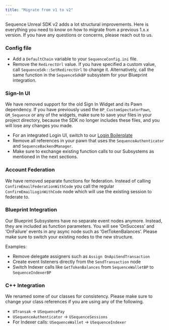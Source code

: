 ---
title: "Migrate from v1 to v2"
---

Sequence Unreal SDK v2 adds a lot structural improvements. Here is everything you need to know on how to migrate
from a previous 1.x.x version. If you have any questions or concerns, please reach out to us.

### Config file

- Add a `DefaultChain` variable to your `SequenceConfig.ini` file.
- Remove the `RedirectUrl` value. If you have specified a custom value, call `SequenceSdk::SetRedirectUrl` to change it.
Alternatively, call the same function in the `SequenceSdkBP` subsystem for your Blueprint integration.

### Sign-In UI

We have removed support for the old Sign In Widget and its Pawn dependency.
If you have previously used the `BP_CustomSpectatorPawn`, `GM_Sequence` or any of the widgets, make sure to save your files in your project directory,
because the SDK no longer includes these files, and you will lose any changes you made.

- For an integrated Login UI, switch to our [Login Boilerplate](/sdk/unreal/bootstrap_game#login)
- Remove all references in your pawn that uses the `SequenceAuthenticator` and `SequenceBackendManager`.
- Make sure to exchange existing function calls to our Subsystems as mentioned in the next sections.

### Account Federation

We have removed separate functions for federation. Instead of calling `ConfirmEmailFederationWithCode` you call the
regular `ConfirmEmailLoginWithCode` node which will use the existing session to federate to.

### Blueprint Integration

Our Blueprint Subsystems have no separate event nodes anymore. Instead, they are included as function parameters.
You will see ‘OnSuccess’ and ‘OnFailure’ events in any async node such as ‘GetTokenBalances’. Please make sure to switch your existing nodes to the new structure.

Examples:
- Remove delegate assigners such as `Assign OnApiSendTransaction`
- Create event listeners directly from the `SendTransaction` node
- Switch Indexer calls like `GetTokenBalances` from `SequenceWalletBP` to `SequenceIndexerBP`

### C++ Integration

We renamed some of our classes for consistency. Please make sure to change your class references if you are using
any of the following.

- `UTransak` -> `USequencePay`
- `USequenceAuthenticator` -> `USequenceSessions`
- For Indexer calls: `USequenceWallet` -> `USequenceIndexer`

